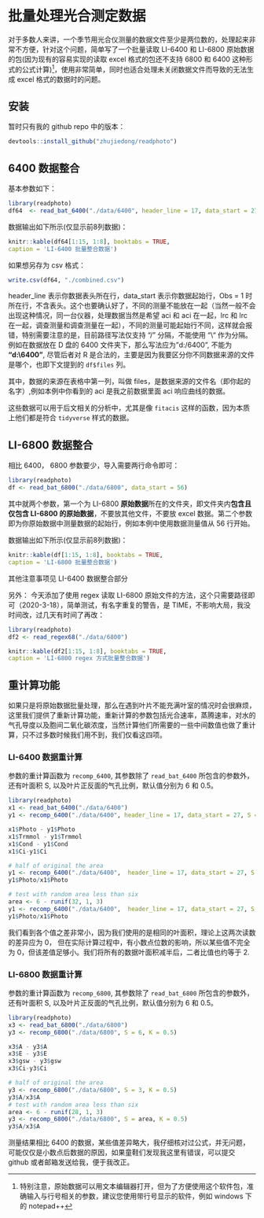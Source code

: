 # 批量处理光合测定数据 {#batch_question}

对于多数人来讲，一个季节用光合仪测量的数据文件至少是两位数的，处理起来非常不方便，针对这个问题，简单写了一个批量读取 LI-6400 和 LI-6800 原始数据的包(因为现有的容易实现的读取 excel 格式的包还不支持 6800 和 6400 这种形式的公式计算)^[特别注意，原始数据可以用文本编辑器打开，但为了方便使用这个软件包，准确输入与行号相关的参数，建议您使用带行号显示的软件，例如 windows 下的 notepad++]，使用非常简单，同时也适合处理未关闭数据文件而导致的无法生成 excel 格式的数据时的问题。

## 安装 {#install_readphoto}

暂时只有我的 github repo 中的版本：

```r
devtools::install_github("zhujiedong/readphoto")
```

## 6400 数据整合{#batch64}

基本参数如下：

```r
library(readphoto)
df64  <- read_bat_6400("./data/6400", header_line = 17, data_start = 27)
```

数据输出如下所示(仅显示前8列数据)：

```r
knitr::kable(df64[1:15, 1:8], booktabs = TRUE,
caption = 'LI-6400 批量整合数据')
```

如果想另存为 csv 格式：

```r
write.csv(df64, "./combined.csv")
```

header_line 表示你数据表头所在行，data_start 表示你数据起始行，Obs = 1 时所在行，不含表头。这个也要确认好了，不同的测量不能放在一起（当然一般不会出现这种情况，同一台仪器，处理数据当然是希望 aci 和 aci 在一起，lrc 和 lrc 在一起，调查测量和调查测量在一起），不同的测量可能起始行不同，这样就会报错，特别需要注意的是，目前路径写法仅支持 “/” 分隔，不能使用 “\\“ 作为分隔。例如在数据放在 D 盘的 6400 文件夹下，那么写法应为 "d:/6400", 不能为 **"d:\\6400"**, 尽管后者对 R 是合法的，主要是因为我要区分你不同数据来源的文件是哪个，也即下文提到的 `df$files` 列。

其中，数据的来源在表格中第一列，叫做 files，是数据来源的文件名（即你起的名字）,例如本例中你看到的 aci 是我之前数据里面 aci 响应曲线的数据。


这些数据可以用于后文相关的分析中，尤其是像 `fitacis` 这样的函数，因为本质上他们都是符合 `tidyverse` 样式的数据。 


## LI-6800 数据整合{#batch68}

相比 6400， 6800 参数要少，导入需要两行命令即可：

```r
library(readphoto)
df <- read_bat_6800("./data/6800", data_start = 56)
```

其中就两个参数，第一个为 LI-6800 **原始数据**所在的文件夹，即文件夹内**包含且仅包含 LI-6800 的原始数据**，不要放其他文件，不要放 excel 数据。第二个参数即为你原始数据中测量数据的起始行，例如本例中使用数据测量值从 56 行开始。

数据输出如下所示(仅显示前8列数据)：

```r
knitr::kable(df[1:15, 1:8], booktabs = TRUE,
caption = 'LI-6800 批量整合数据')
```

其他注意事项见 LI-6400 数据整合部分

另外： 今天添加了使用 regex 读取 LI-6800 原始文件的方法，这个只需要路径即可（2020-3-18），简单测试，有名字重复的警告，是 TIME，不影响大局，我没时间改，过几天有时间了再改：

```r
library(readphoto)
df2 <- read_regex68("./data/6800")
```

```r
knitr::kable(df2[1:15, 1:8], booktabs = TRUE,
caption = 'LI-6800 regex 方式批量整合数据')
```

## 重计算功能 {#recompute_raw}

如果只是将原始数据批量处理，那么在遇到叶片不能充满叶室的情况时会很麻烦，这里我们提供了重新计算功能，重新计算的参数包括光合速率，蒸腾速率，对水的气孔导度以及胞间二氧化碳浓度，当然计算他们所需要的一些中间数值也做了重计算，只不过多数时候我们用不到，我们仅看这四项。

### LI-6400 数据重计算 {#recompute6400}

参数的重计算函数为 `recomp_6400`, 其参数除了 `read_bat_6400` 所包含的参数外，还有叶面积 S, 以及叶片正反面的气孔比例，默认值分别为 6 和 0.5。

```r
library(readphoto)
x1 <- read_bat_6400("./data/6400")
y1 <- recomp_6400("./data/6400", header_line = 17, data_start = 27, S = 6, K = 0.5)

x1$Photo - y1$Photo
x1$Trmmol - y1$Trmmol
x1$Cond - y1$Cond
x1$Ci-y1$Ci

# half of original the area
y1 <- recomp_6400("./data/6400",  header_line = 17, data_start = 27, S = 3, K = 0.5)
y1$Photo/x1$Photo

# test with random area less than six
area <- 6 - runif(32, 1, 3)
y1 <- recomp_6400("./data/6400",  header_line = 17, data_start = 27, S = area, K = 0.5)
y1$Photo/x1$Photo
```

我们看到各个值之差非常小，因为我们使用的是相同的叶面积，理论上这两次读数的差异应为 0， 但在实际计算过程中，有小数点位数的影响，所以某些值不完全为 0，但该差值足够小。我们将所有的数据叶面积减半后，二者比值也约等于 2.

### LI-6800 数据重计算 {#recompute6800}

参数的重计算函数为 `recomp_6800`, 其参数除了 `read_bat_6800` 所包含的参数外，还有叶面积 S, 以及叶片正反面的气孔比例，默认值分别为 6 和 0.5。

```r
library(readphoto)
x3 <- read_bat_6800("./data/6800")
y3 <- recomp_6800("./data/6800", S = 6, K = 0.5)

x3$A - y3$A
x3$E - y3$E
x3$gsw - y3$gsw
x3$Ci-y3$Ci

# half of original the area
y3 <- recomp_6800("./data/6800", S = 3, K = 0.5)
y3$A/x3$A
# test with random area less than six
area <- 6 - runif(28, 1, 3)
y3 <- recomp_6800("./data/6800", S = area, K = 0.5)
y3$A/x3$A
```

测量结果相比 6400 的数据，某些值差异略大，我仔细核对过公式，并无问题，可能仅仅是小数点后数据的原因，如果童鞋们发现我这里有错误，可以提交 github 或者邮箱发送给我，便于我改正。


\cleardoublepage
